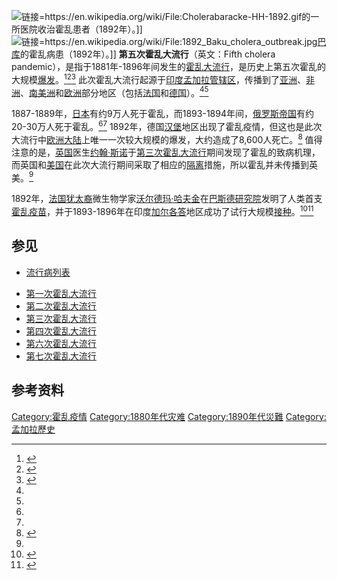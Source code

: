 [[File:Cholerabaracke-HH-1892.gif|链接=https://en.wikipedia.org/wiki/File:Cholerabaracke-HH-1892.gif]]的一所医院收治霍乱患者（1892年）。]]
[[File:1892_Baku_cholera_outbreak.jpg|链接=https://en.wikipedia.org/wiki/File:1892_Baku_cholera_outbreak.jpg]][[巴库|巴库]]的霍乱病患（1892年）。]]
'''第五次霍乱大流行'''（英文：Fifth cholera pandemic），是指于1881年-1896年间发生的[[霍乱|霍乱]][[大流行|大流行]]，是历史上第五次霍乱的大规模[[疾病爆发|爆发]]。<ref name=":0">{{Cite journal|title=History of Cholera Outbreaks in Iran during the 19th and 20th Centuries|author=|url=https://www.ncbi.nlm.nih.gov/pmc/articles/PMC4154910/|last=Azizi|first=MH|last2=Azizi|first2=F|date=2010-1|journal=Middle East Journal of Digestive Diseases|issue=1|doi=|others=|year=|volume=2|page=|pages=51–55|issn=2008-5230|pmc=4154910|pmid=25197514}}</ref><ref name=":12">{{Cite news|title=Cholera's seven pandemics|url=https://www.cbc.ca/news/technology/cholera-s-seven-pandemics-1.758504|newspaper=|accessdate=2020-12-29|language=en|author=|date=2008-05-09|work=|publisher=[[加拿大廣播公司|加拿大廣播公司]] (CBC)|format=}}</ref><ref name=":1">{{Cite journal|title=Fearing future epidemics: the cholera crisis of 1892|author=Paul S. B. Jackson|url=https://journals.sagepub.com/doi/pdf/10.1177/1474474012455017|journal=Cultural Geographies|issue=1|doi=|others=|year=2012|volume=20|page=43–65|pmid=}}</ref> 此次霍乱大流行起源于[[英属印度|印度]][[孟加拉管辖区|孟加拉管辖区]]，传播到了[[亚洲|亚洲]]、[[非洲|非洲]]、[[南美洲|南美洲]]和[[欧洲|欧洲]]部分地区（包括[[法国|法国]]和[[德国|德国]]）。<ref name=":0" /><ref name=":12" /> 

1887-1889年，[[日本|日本]]有约9万人死于霍乱，而1893-1894年间，[[俄罗斯帝国|俄罗斯帝国]]有约20-30万人死于霍乱。<ref name=":12" /><ref name=":1" /> 1892年，德国[[汉堡|汉堡]]地区出现了霍乱疫情，但这也是此次大流行中[[歐洲大陸|欧洲大陆]]上唯一一次较大规模的爆发，大约造成了8,600人死亡。<ref>{{Cite book|chapter=|url=https://books.google.com/books?id=GyE8Qt-kS1kC&pg=PA322&lpg=PA322&dq=fifth+cholera+pandemic+hamburg+8600&source=bl&ots=4YUr6cf8lf&sig=ACfU3U0QzU-GbQWN2Cp-PPpPdljyeVzAMg&hl=en&sa=X&ved=2ahUKEwi_84KBq_7tAhWGjVkKHRRvC-E4ChDoATAJegQICBAC#v=onepage&q=fifth%20cholera%20pandemic%20hamburg%208600&f=false|publisher=ABC-CLIO|date=2005|isbn=978-1-85109-658-9|language=en|first=J. N.|last=Hays|title=Epidemics and Pandemics: Their Impacts on Human History|year=|location=|pages=}}</ref> 值得注意的是，[[英国|英国]]医生[[约翰·斯诺_(医学家)|约翰·斯诺]]于[[第三次霍乱大流行|第三次霍乱大流行]]期间发现了霍乱的致病机理，而英国和[[美国|美国]]在此次大流行期间采取了相应的[[隔离检疫|隔离]]措施，所以霍乱并未传播到英美。<ref name=":12" />

1892年，[[法国|法国]][[犹太人|犹太裔]]微生物学家[[沃尔德玛·哈夫金|沃尔德玛·哈夫金]]在[[巴斯德研究院|巴斯德研究院]]发明了人类首支[[霍亂疫苗|霍乱疫苗]]，并于1893-1896年在印度[[加尔各答|加尔各答]]地区成功了试行大规模[[疫苗接種|接种]]。<ref>{{Cite journal|title=Waldemar Mordecai Haffkine, CIE (1860-1930): prophylactic vaccination against cholera and bubonic plague in British India|url=https://pubmed.ncbi.nlm.nih.gov/17356724/|last=Hawgood|first=Barbara J.|date=2007-02|journal=Journal of Medical Biography|issue=1|doi=10.1258/j.jmb.2007.05-59|volume=15|pages=9–19|issn=0967-7720|pmid=17356724}}</ref><ref>{{Cite news|title=Waldemar Haffkine: The vaccine pioneer the world forgot|url=https://www.bbc.com/news/world-asia-india-55050012|newspaper=BBC News|date=2020-12-11|accessdate=2021-01-02|language=en-GB}}</ref>

== 参见 ==

* [[流行病列表|流行病列表]]

* [[第一次霍乱大流行|第一次霍乱大流行]]
* [[第二次霍乱大流行|第二次霍乱大流行]]
* [[第三次霍乱大流行|第三次霍乱大流行]]
* [[第四次霍乱大流行|第四次霍乱大流行]]
* [[第六次霍乱大流行|第六次霍乱大流行]]
* [[第七次霍乱大流行|第七次霍乱大流行]]

== 参考资料 ==
{{reflist|2}}

{{Epidemics}}
[[Category:霍乱疫情|Category:霍乱疫情]]
[[Category:1880年代灾难|Category:1880年代灾难]]
[[Category:1890年代災難|Category:1890年代災難]]
[[Category:孟加拉歷史|Category:孟加拉歷史]]